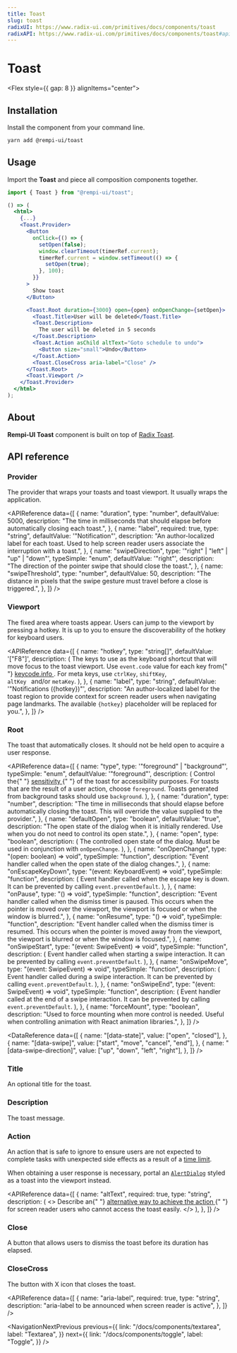 ```yaml
---
title: Toast
slug: toast
radixUI: https://www.radix-ui.com/primitives/docs/components/toast
radixAPI: https://www.radix-ui.com/primitives/docs/components/toast#api-reference
---
```


# Toast

<Description text="A succinct message that is displayed temporarily." />

<Flex style={{ gap: 8 }} alignItems="center">
  <RadixUI href="https://www.radix-ui.com/primitives/docs/components/toast" />
  <RadixAPI href="https://www.radix-ui.com/primitives/docs/components/toast#api-reference" />
  <SelectVersion />
</Flex>

<PreviewComponent name="toast" />

## Installation

Install the component from your command line.

```bash
yarn add @rempi-ui/toast
```

## Usage

Import the <strong>Toast</strong> and piece all composition components together.

```jsx
import { Toast } from "@rempi-ui/toast";

() => (
  <html>
    {...}
    <Toast.Provider>
      <Button
        onClick={() => {
          setOpen(false);
          window.clearTimeout(timerRef.current);
          timerRef.current = window.setTimeout(() => {
            setOpen(true);
          }, 100);
        }}
      >
        Show toast
      </Button>

      <Toast.Root duration={3000} open={open} onOpenChange={setOpen}>
        <Toast.Title>User will be deleted</Toast.Title>
        <Toast.Description>
          The user will be deleted in 5 seconds
        </Toast.Description>
        <Toast.Action asChild altText="Goto schedule to undo">
          <Button size="small">Undo</Button>
        </Toast.Action>
        <Toast.CloseCross aria-label="Close" />
      </Toast.Root>
      <Toast.Viewport />
    </Toast.Provider>
  </html>
);
```

## About

<strong>Rempi-UI Toast</strong> component is built on top of [Radix Toast](https://www.radix-ui.com/primitives/docs/components/toast).

## API reference

### Provider

The provider that wraps your toasts and toast viewport. It usually wraps the application.

<MoreInfo
  componentName="Radix Toast Provider"
  componentLink="https://www.radix-ui.com/primitives/docs/components/toast#portal"
/>

<APIReference
  data={[
    {
      name: "duration",
      type: "number",
      defaultValue: 5000,
      description:
        "The time in milliseconds that should elapse before automatically closing each toast.",
    },
    {
      name: "label",
      required: true,
      type: "string",
      defaultValue: '"Notification"',
      description:
        "An author-localized label for each toast. Used to help screen reader users associate the interruption with a toast.",
    },
    {
      name: "swipeDirection",
      type: '"right" | "left" | "up" | "down"',
      typeSimple: "enum",
      defaultValue: '"right"',
      description:
        "The direction of the pointer swipe that should close the toast.",
    },
    {
      name: "swipeThreshold",
      type: "number",
      defaultValue: 50,
      description:
        "The distance in pixels that the swipe gesture must travel before a close is triggered.",
    },
  ]}
/>

### Viewport

The fixed area where toasts appear. Users can jump to the viewport by pressing a hotkey. It is up to you to ensure the discoverability of the hotkey for keyboard users.

<MoreInfo
  componentName="Radix Toast Viewport"
  componentLink="https://www.radix-ui.com/primitives/docs/components/toast#viewport"
/>

<APIReference
  data={[
    {
      name: "hotkey",
      type: "string[]",
      defaultValue: '["F8"]',
      description: (
        <span>
          The keys to use as the keyboard shortcut that will move focus to the
          toast viewport. Use <code>event.code</code> value for each key from{" "}
          <a href="https://keycode.info/" target="_blank">
            keycode.info
          </a>
          . For meta keys, use <code>ctrlKey</code>, <code>shiftKey</code>, <code>
            altKey
          </code> and/or <code>metaKey</code>.
        </span>
      ),
    },
    {
      name: "label",
      type: "string",
      defaultValue: '"Notifications ({hotkey})"',
      description:
        "An author-localized label for the toast region to provide context for screen reader users when navigating page landmarks. The available `{hotkey}` placeholder will be replaced for you.",
    },
  ]}
/>

### Root

The toast that automatically closes. It should not be held open to acquire a user response.

<MoreInfo
  componentName="Radix Toast Root"
  componentLink="https://www.radix-ui.com/primitives/docs/components/toast#root"
/>

<APIReference
  data={[
    {
      name: "type",
      type: '"foreground" | "background"',
      typeSimple: "enum",
      defaultValue: '"foreground"',
      description: (
        <span>
          Control the{" "}
          <a href="https://www.radix-ui.com/primitives/docs/components/toast#sensitivity">
            sensitivity
          </a>{" "}
          of the toast for accessibility purposes. For toasts that are the
          result of a user action, choose <code>foreground</code>. Toasts
          generated from background tasks should use <code>background</code>.
        </span>
      ),
    },
    {
      name: "duration",
      type: "number",
      description:
        "The time in milliseconds that should elapse before automatically closing the toast. This will override the value supplied to the provider.",
    },
    {
      name: "defaultOpen",
      type: "boolean",
      defaultValue: "true",
      description:
        "The open state of the dialog when it is initially rendered. Use when you do not need to control its open state.",
    },
    {
      name: "open",
      type: "boolean",
      description: (
        <span>
          The controlled open state of the dialog. Must be used in conjunction
          with <code>onOpenChange</code>.
        </span>
      ),
    },
    {
      name: "onOpenChange",
      type: "(open: boolean) => void",
      typeSimple: "function",
      description:
        "Event handler called when the open state of the dialog changes.",
    },
    {
      name: "onEscapeKeyDown",
      type: "(event: KeyboardEvent) => void",
      typeSimple: "function",
      description: (
        <span>
          Event handler called when the escape key is down. It can be prevented
          by calling <code>event.preventDefault</code>.
        </span>
      ),
    },
    {
      name: "onPause",
      type: "() => void",
      typeSimple: "function",
      description:
        "Event handler called when the dismiss timer is paused. This occurs when the pointer is moved over the viewport, the viewport is focused or when the window is blurred.",
    },
    {
      name: "onResume",
      type: "() => void",
      typeSimple: "function",
      description:
        "Event handler called when the dismiss timer is resumed. This occurs when the pointer is moved away from the viewport, the viewport is blurred or when the window is focused.",
    },
    {
      name: "onSwipeStart",
      type: "(event: SwipeEvent) => void",
      typeSimple: "function",
      description: (
        <span>
          Event handler called when starting a swipe interaction. It can be
          prevented by calling <code>event.preventDefault</code>.
        </span>
      ),
    },
    {
      name: "onSwipeMove",
      type: "(event: SwipeEvent) => void",
      typeSimple: "function",
      description: (
        <span>
          Event handler called during a swipe interaction. It can be prevented
          by calling <code>event.preventDefault</code>.
        </span>
      ),
    },
    {
      name: "onSwipeEnd",
      type: "(event: SwipeEvent) => void",
      typeSimple: "function",
      description: (
        <span>
          Event handler called at the end of a swipe interaction. It can be
          prevented by calling <code>event.preventDefault</code>.
        </span>
      ),
    },
    {
      name: "forceMount",
      type: "boolean",
      description:
        "Used to force mounting when more control is needed. Useful when controlling animation with React animation libraries.",
    },
  ]}
/>

<DataReference
  data={[
    {
      name: "[data-state]",
      value: ["open", "closed"],
    },
    {
      name: "[data-swipe]",
      value: ["start", "move", "cancel", "end"],
    },
    {
      name: "[data-swipe-direction]",
      value: ["up", "down", "left", "right"],
    },
  ]}
/>

### Title

An optional title for the toast.

<MoreInfo
  componentName="Radix Toast Title"
  componentLink="https://www.radix-ui.com/primitives/docs/components/toast#title"
/>

### Description

The toast message.

<MoreInfo
  componentName="Radix Toast Description"
  componentLink="https://www.radix-ui.com/primitives/docs/components/toast#description"
/>

### Action

An action that is safe to ignore to ensure users are not expected to complete tasks with unexpected side effects as a result of a [time limit](https://www.w3.org/TR/UNDERSTANDING-WCAG20/time-limits-required-behaviors.html).

When obtaining a user response is necessary, portal an [`AlertDialog`](/docs/components/alert-dialog) styled as a toast into the viewport instead.

<MoreInfo
  componentName="Radix Toast Action"
  componentLink="https://www.radix-ui.com/primitives/docs/components/toast#action"
/>

<APIReference
  data={[
    {
      name: "altText",
      required: true,
      type: "string",
      description: (
        <>
          Describe an{" "}
          <a href="https://www.radix-ui.com/primitives/docs/components/toast#alternative-action">
            alternative way to achieve the action
          </a>{" "}
          for screen reader users who cannot access the toast easily.
        </>
      ),
    },
  ]}
/>

### Close

A button that allows users to dismiss the toast before its duration has elapsed.

<MoreInfo
  componentName="Radix Toast Close"
  componentLink="https://www.radix-ui.com/primitives/docs/components/toast#close"
/>

### CloseCross

The button with X icon that closes the toast.

<APIReference
  data={[
    {
      name: "aria-label",
      required: true,
      type: "string",
      description: "aria-label to be announced when screen reader is active",
    },
  ]}
/>

<NavigationNextPrevious
  previous={{
    link: "/docs/components/textarea",
    label: "Textarea",
  }}
  next={{
    link: "/docs/components/toggle",
    label: "Toggle",
  }}
/>

<EditThisPage url="components/en-US/toast/1.0.1.mdx" />
